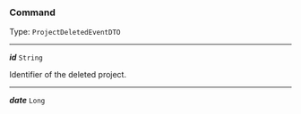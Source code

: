 


### Command

Type: `ProjectDeletedEventDTO`

---

***id*** `String`

Identifier of the deleted project.



---

***date*** `Long`

